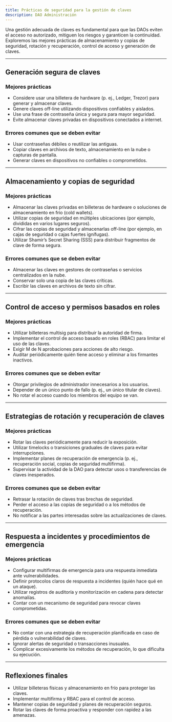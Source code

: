 ```yaml
---
title: Prácticas de seguridad para la gestión de claves
description: DAO Administración
---
```


Una gestión adecuada de claves es fundamental para que las DAOs eviten el acceso no autorizado, mitiguen los riesgos y garanticen la continuidad. Exploremos las mejores prácticas de almacenamiento y copias de seguridad, rotación y recuperación, control de acceso y generación de claves.

---

## Generación segura de claves

### Mejores prácticas
- Considere usar una billetera de hardware (p. ej., Ledger, Trezor) para generar y almacenar claves.
- Genere claves off-line utilizando dispositivos confiables y aislados.
- Use una frase de contraseña única y segura para mayor seguridad.
- Evite almacenar claves privadas en dispositivos conectados a internet.

### Errores comunes que se deben evitar
- Usar contraseñas débiles o reutilizar las antiguas.
- Copiar claves en archivos de texto, almacenamiento en la nube o capturas de pantalla.
- Generar claves en dispositivos no confiables o comprometidos.

---

## Almacenamiento y copias de seguridad

### Mejores prácticas
- Almacenar las claves privadas en billeteras de hardware o soluciones de almacenamiento en frío (cold wallets).
- Utilizar copias de seguridad en múltiples ubicaciones (por ejemplo, divididas en varios lugares seguros).
- Cifrar las copias de seguridad y almacenarlas off-line (por ejemplo, en cajas de seguridad o cajas fuertes ignífugas).
- Utilizar Shamir’s Secret Sharing (SSS) para distribuir fragmentos de clave de forma segura.

### Errores comunes que se deben evitar
- Almacenar las claves en gestores de contraseñas o servicios centralizados en la nube.
- Conservar solo una copia de las claves críticas.
- Escribir las claves en archivos de texto sin cifrar.

---

## Control de acceso y permisos basados ​​en roles

### Mejores prácticas
- Utilizar billeteras multisig para distribuir la autoridad de firma.
- Implementar el control de acceso basado en roles (RBAC) para limitar el uso de las claves. 
- Exigir M de N aprobaciones para acciones de alto riesgo.
- Auditar periódicamente quién tiene acceso y eliminar a los firmantes inactivos.

### Errores comunes que se deben evitar
- Otorgar privilegios de administrador innecesarios a los usuarios.
- Depender de un único punto de fallo (p. ej., un único titular de claves).
- No rotar el acceso cuando los miembros del equipo se van.

---

## Estrategias de rotación y recuperación de claves

### Mejores prácticas
- Rotar las claves periódicamente para reducir la exposición.
- Utilizar timelocks o transiciones graduales de claves para evitar interrupciones.
- Implementar planes de recuperación de emergencia (p. ej., recuperación social, copias de seguridad multifirma).
- Supervisar la actividad de la DAO para detectar usos o transferencias de claves inesperados.

### Errores comunes que se deben evitar
- Retrasar la rotación de claves tras brechas de seguridad.
- Perder el acceso a las copias de seguridad o a los métodos de recuperación.
- No notificar a las partes interesadas sobre las actualizaciones de claves.

---

## Respuesta a incidentes y procedimientos de emergencia

### Mejores prácticas
- Configurar multifirmas de emergencia para una respuesta inmediata ante vulnerabilidades.
- Definir protocolos claros de respuesta a incidentes (quién hace qué en un ataque).
- Utilizar registros de auditoría y monitorización en cadena para detectar anomalías.
- Contar con un mecanismo de seguridad para revocar claves comprometidas.

### Errores comunes que se deben evitar
- No contar con una estrategia de recuperación planificada en caso de pérdida o vulnerabilidad de claves.
- Ignorar alertas de seguridad o transacciones inusuales.
- Complicar excesivamente los métodos de recuperación, lo que dificulta su ejecución.

- ---

## Reflexiones finales
- Utilizar billeteras físicas y almacenamiento en frío para proteger las claves.
- Implementar multifirma y RBAC para el control de acceso.
- Mantener copias de seguridad y planes de recuperación seguros.
- Rotar las claves de forma proactiva y responder con rapidez a las amenazas.